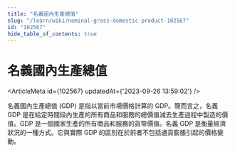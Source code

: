 ```yaml
---
title: "名義國內生產總值"
slug: "/learn/wiki/nominal-gross-domestic-product-102567"
id: "102567"
hide_table_of_contents: true
---
```



# 名義國內生產總值

<ArticleMeta id={102567} updatedAt={'2023-09-26 13:59:02'} />
<div className='border-solid border-b border-t-0 my-4 border-[var(--ifm-color-gray-300)]' />

名義國內生產總值 (GDP) 是指以當前市場價格計算的 GDP。簡而言之，名義 GDP 是在給定時間段內生產的所有商品和服務的總價值減去生產過程中製造的價值。GDP 是一個國家生產的所有商品和服務的貨幣價值。名義 GDP 是衡量經濟狀況的一種方式。它與實際 GDP 的區別在於前者不包括通貨膨脹引起的價格變動。
